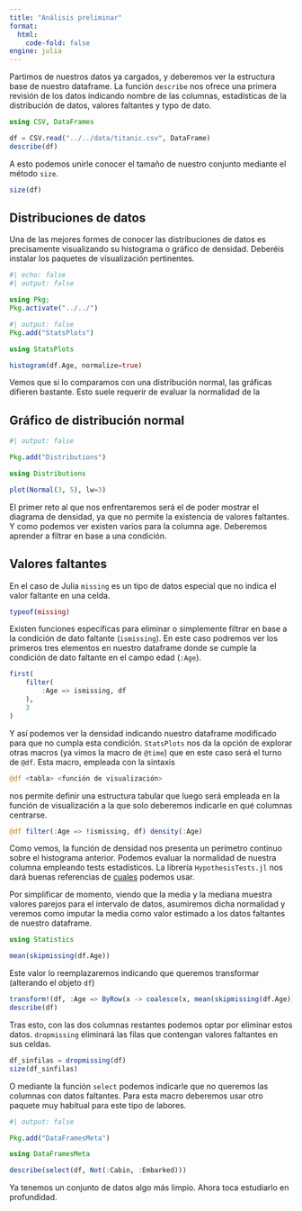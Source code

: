 ```yaml
---
title: "Análisis preliminar"
format:
  html:
    code-fold: false
engine: julia
---
```


Partimos de nuestros datos ya cargados, y deberemos ver la estructura base de nuestro dataframe. La función `describe` nos ofrece una primera revisión de los datos indicando nombre de las columnas, estadísticas de la distribución de datos, valores faltantes y typo de dato.

```julia
using CSV, DataFrames

df = CSV.read("../../data/titanic.csv", DataFrame)
describe(df)
```

A esto podemos unirle conocer el tamaño de nuestro conjunto mediante el método `size`.

```julia
size(df)
```

## Distribuciones de datos

Una de las mejores formes de conocer las distribuciones de datos es precisamente visualizando su histograma o gráfico de densidad. Deberéis instalar los paquetes de visualización pertinentes.

```julia
#| echo: false
#| output: false

using Pkg;
Pkg.activate("../../")
```

```julia
#| output: false
Pkg.add("StatsPlots")
```

```julia
using StatsPlots

histogram(df.Age, normalize=true)
```

Vemos que si lo comparamos con una distribución normal, las gráficas difieren bastante. Esto suele requerir de evaluar la normalidad de la 

::: {.callout-tip collapse="true"}
# Gráfico de distribución normal
```julia
#| output: false

Pkg.add("Distributions")
```

```julia
using Distributions

plot(Normal(3, 5), lw=3)
```
:::

El primer reto al que nos enfrentaremos será el de poder mostrar el diagrama de densidad, ya que no permite la existencia de valores faltantes. Y como podemos ver existen varios para la columna age. Deberemos aprender a filtrar en base a una condición. 

## Valores faltantes

En el caso de Julia `missing` es un tipo de datos especial que no indica el valor faltante en una celda.

```julia
typeof(missing)
```

Existen funciones específicas para eliminar o simplemente filtrar en base a la condición de dato faltante (`ismissing`). En este caso podremos ver los primeros tres elementos en nuestro dataframe donde se cumple la condición de dato faltante en el campo edad (`:Age`).

```julia
first(
    filter(
        :Age => ismissing, df
    ),
    3
)
```

Y así podemos ver la densidad indicando nuestro dataframe modificado para que no cumpla esta condición. `StatsPlots` nos da la opción de explorar otras macros (ya vimos la macro de `@time`) que en este caso será el turno de `@df`. Esta macro, empleada con la sintaxis

```julia
@df <tabla> <función de visualización>
```
nos permite definir una estructura tabular que luego será empleada en la función de visualización a la que solo deberemos indicarle en qué columnas centrarse.

```julia
@df filter(:Age => !ismissing, df) density(:Age)
```

Como vemos, la función de densidad nos presenta un perímetro continuo sobre el histograma anterior. Podemos evaluar la normalidad de nuestra columna empleando tests estadísticos. La librería `HypothesisTests.jl` nos dará buenas referencias de [cuales](https://juliastats.org/HypothesisTests.jl/stable/) podemos usar.

Por simplificar de momento, viendo que la media y la mediana muestra valores parejos para el intervalo de datos, asumiremos dicha normalidad y veremos como imputar la media como valor estimado a los datos faltantes de nuestro dataframe.

```julia
using Statistics

mean(skipmissing(df.Age))
```

Este valor lo reemplazaremos indicando que queremos transformar (alterando el objeto `df`)

```julia
transform!(df, :Age => ByRow(x -> coalesce(x, mean(skipmissing(df.Age)))); renamecols=false)
describe(df)
```

Tras esto, con las dos columnas restantes podemos optar por eliminar estos datos. `dropmissing` eliminará las filas que contengan valores faltantes en sus celdas.

```julia
df_sinfilas = dropmissing(df)
size(df_sinfilas)
```

O mediante la función `select` podemos indicarle que no queremos las columnas con datos faltantes. Para esta macro deberemos usar otro paquete muy habitual para este tipo de labores.

```julia
#| output: false

Pkg.add("DataFramesMeta")
```

```julia
using DataFramesMeta

describe(select(df, Not(:Cabin, :Embarked)))
```

Ya tenemos un conjunto de datos algo más limpio. Ahora toca estudiarlo en profundidad.